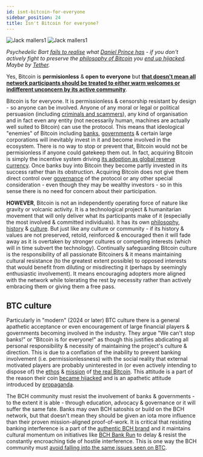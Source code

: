 ```yaml
---
id: isnt-bitcoin-for-everyone
sidebar_position: 24
title: Isn't Bitcoin for everyone?
---
```



<img src={mallers1Url} alt="Jack mallers1" />
<img src={mallers2Url} alt="Jack mallers1" />

_Psychedelic Bart [fails to realise](https://x.com/PsychedelicBart/status/1915159720299552994) what [Daniel Prince has](https://x.com/Princey21M/status/1915134867072786732) - if you don't actively fight to preserve the [philosophy of Bitcoin](/start#episode-3-of-10-philosophy) you [end up hijacked](/faqs/Media/what-about-roger-vers-book-hijacking-bitcoin). Maybe by [Tether](/faqs/Scams/tether)._

Yes, Bitcoin is **permisionless** & **open to everyone** but **<u>that doesn't mean all network participants should be treated to either warm welcomes or indifferent unconcern by its active community</u>**.

Bitcoin is for everyone. It is permissionless & censorship resistant by design - so anyone can be involved. Anyone of any moral or legal or political persuasion (including [criminals and scammers](/start#episode-7-of-10-adoption-mania-and-scams)), any kind of organisation and in fact even any entity (not necessarily human, machines are actually well suited to Bitcoin) can use the protocol. This means that ideological "enemies" of Bitcoin including [banks](/start#episode-6-of-10-banks), [governments](/start#episode-5-of-10-government) & certain large corporations will inevitably invest in it and become involved in the ecosystem. There is no way to stop or prevent that, Bitcoin would not be permisionless if anyone could gatekeep them out. In fact, acquiring Bitcoin is simply the incentive system driving [its adoption as global reserve currency](/faqs/Global-Reserve-Currency/what-do-you-mean-global-reserve-currency). Once banks buy into Bitcoin they become partly invested in its success rather than its obstruction. Acquiring Bitcoin does not give them direct control over [governance](/faqs/Decentralisation/how-does-BCH-governance-work) of the protocol or any other special consideration - even though they may be wealthy investors - so in this sense there is no need for concern about their participation.

**HOWEVER**, Bitcoin is not an independently operating force of nature like gravity or volcanic activity. It is a technological project & humanitarian movement that will only deliver what its participants make of it (especially the most involved & committed individuals). It has its own [philosophy](/start#episode-3-of-10-philosophy), [history](/recommended#history) & [culture](/faqs#culture). But just like any culture or community - if its history & values are not preserved, retold, reinforced & encouraged then it will fade away as it is overtaken by stronger cultures or competing interests (which will in time subvert the technology). Continually safeguarding Bitcoin culture is the responsibility of all passionate Bitcoiners & it means maintaining cultural resistance (to the greatest extent possible) to opposed interests that would benefit from diluting or misdirecting it (perhaps by seemingly enthusiastic involvement). It means encouraging adopters more aligned with the network while tolerating the rest by necessity rather than actively embracing them or giving them a free pass.

## BTC culture

Particularly in "modern" (2024 or later) BTC culture there is a general apathetic acceptance or even encouragement of large financial players & governments becoming involved in the industry. They argue "We can't stop banks!" or "Bitcoin is for everyone!" as though this justifies abdicating all personal responsibility & necessity of maintaining the project's culture & direction. This is due to a conflation of the inability to prevent banking involvement (i.e. permissionlessness) with the social reality that external motivated players are probably uninterested in (or even actively intending to dispose of) the [ethos](/start#episode-3-of-10-philosophy) & [mission](/faqs/Global-Reserve-Currency/what-do-you-mean-global-reserve-currency) of [the real Bitcoin](/faqs/BCH-vs-BTC/is-bch-the-real-bitcoin). This attitude is a part of the reason their coin [became hijacked](/faqs/Media/what-about-roger-vers-book-hijacking-bitcoin) and is an apathetic attitude introduced by [propaganda](/faqs/BCH-vs-BTC/why-is-there-so-much-propaganda-in-btc).

The BCH community must resist the involvement of banks & governments - to the extent it is able - through education, advocacy & governance or it will suffer the same fate. Banks may own BCH satoshis or build on the BCH network, but that doesn't mean they should be given an iota more influence than their proven mission-aligned proof-of-work. It is critical that resisting banking interference is a part of the [authentic BCH brand](/faqs/BCH/will-bitcoin-cash-rebrand) and it maintains cultural momentum on initiatives like [BCH Bank Run](/faqs/Culture/what-is-bch-bank-run) to delay & resist the constantly encroaching tide of hostile interference. This is one way the BCH community must [avoid falling into the same issues seen on BTC](/faqs/BCH-vs-BTC/will-BCH-inevitably-run-into-BTC-problems-at-scale).
